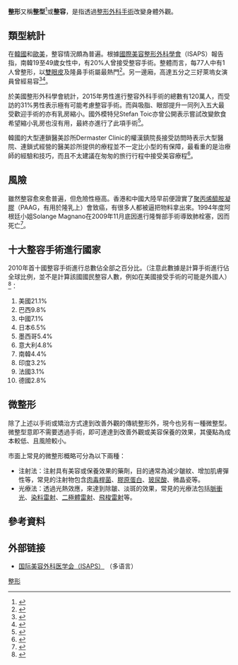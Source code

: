 {{Advert|time=2020-04-10T04:09:21+00:00}}
{{distinguish|整数 (计算机科学)}}
{{medical}}
'''整形'''又稱'''整型'''<ref>{{Cite web|title=什麼是微整形、整型？玻尿酸、肉毒桿菌、音波拉提、手術拉皮？費用、效果與後遺症分析|url=https://ha-beauty.com/什麼是微整形、微整型/|access-date=2022-03-18|work=黃政達醫師-醫學美容講師醫學網站}}</ref>或'''整容'''，是指透過[[整形外科|整形外科]][[手術|手術]]改變身體外觀。

==類型統計==
在[[大韩民国|韓國]]和[[西方世界|歐美]]，整容情況頗為普遍。根據[[國際美容整形外科學會|國際美容整形外科學會]]（ISAPS）報告指，南韓19至49歲女性中，有20%人曾接受整容手術。整體而言，每77人中有1人曾整形，以[[雙眼皮|雙眼皮]]及隆鼻手術屬最熱門<ref>{{Cite web|title=南韓女潮整微笑嘴|url=http://the-sun.on.cc/cnt/china_world/20130823/00423_001.html|accessdate=2019-05-03|work=太陽報|language=zh-hk|archive-url=https://web.archive.org/web/20210116220148/http://the-sun.on.cc/cnt/china_world/20130823/00423_001.html|archive-date=2021-01-16|dead-url=no}}</ref>。另一邊廂，高達五分之三好萊塢女演員曾經易容<ref>{{cite web|title=More Than Half of Hollywood Actresses Underwent Plastic Surgery|url=http://www.medindia.net/news/view_news_main.asp?x=30287|accessdate=2010-02-07|publisher=MedIndia|archive-url=https://web.archive.org/web/20110220070349/http://www.medindia.net/news/view_news_main.asp?x=30287|archive-date=2011-02-20|dead-url=no}}</ref><ref>{{cite web|title=HACKWATCH: ACTRESSES HAVE PLASTIC SURGERY!!|url=http://www.ruthlessreviews.com/1209/hackwatch-actresses-have-plastic-surgery1/|accessdate=2010-02-07|publisher=Ruthless Reviews|archive-url=https://web.archive.org/web/20210109001538/http://www.ruthlessreviews.com/1209/hackwatch-actresses-have-plastic-surgery1/|archive-date=2021-01-09|dead-url=no}}</ref>。

於美國整形外科學會統計，2015年男性進行整容外科手術的總數有120萬人，而受訪的31%男性表示極有可能考慮整容手術。而與吸脂、眼部提升一同列入五大最受歡迎手術的亦有乳房縮小。國外模特兒Stefan Toic亦曾公開表示嘗試改變飲食希望縮小乳房也沒有用，最終亦進行了此項手術<ref>{{cite web|title=男人愛美不可恥！男女大不同，原來這項整容手術最受男士們歡迎？|url=https://mings.mpweekly.com/mings-beauty/20180610-82558|access-date=2018-06-12|archive-url=https://web.archive.org/web/20180612142658/https://mings.mpweekly.com/mings-beauty/20180610-82558|archive-date=2018-06-12|dead-url=yes}}</ref>。

韓國的大型連鎖醫美診所Dermaster Clinic的權漢鎮院長接受訪問時表示大型醫院、連鎖式經營的醫美診所提供的療程並不一定比小型的有保障，最看重的是治療師的經驗和技巧，而且不太建議在匆匆的旅行行程中接受美容療程<ref>{{cite web|title=專訪韓國整容醫生：連大型連鎖醫院都自拆招牌？真心不騙教你如何揀韓國醫美療程|url=https://mings.mpweekly.com/mings-beauty/20180711-87892|access-date=2018-07-12|archive-url=https://web.archive.org/web/20180712084449/https://mings.mpweekly.com/mings-beauty/20180711-87892|archive-date=2018-07-12|dead-url=yes}}</ref>。

== 風險 ==
雖然整容愈來愈普遍，但危險性極高。香港和中國大陸早前便證實了[[聚丙烯醯胺凝膠|聚丙烯醯胺凝膠]]（PAAG，有用於隆乳上）會致癌，有很多人都被逼把物料拿出來。1994年度阿根廷小姐Solange Magnano在2009年11月底因進行隆臀部手術導致肺栓塞，因而死亡<ref>{{cite web|title=Model's death highlights plastic surgery risks|url=http://braveheartwomen.com/blog-entry/Cynthiarowlands-Blog/Models-Death-Highlights/13000037203&|accessdate=2010-02-07|publisher=Brave Heart Women|archive-url=https://web.archive.org/web/20110511075830/http://www.braveheartwomen.com/blog-entry/Cynthiarowlands-Blog/Models-Death-Highlights/13000037203%26|archive-date=2011-05-11|dead-url=no}}</ref>。

== 十大整容手術進行國家 ==
2010年首十國整容手術進行总數佔全部之百分比。（注意此數據是計算手術進行佔全球比例，並不是計算該國國民整容人數，例如在美國接受手術的可能是外國人）<ref>{{cite web|title=Plastic Surgery Statistics - Global Plastic Surgery Statistics|url=https://www.isaps.org/medical-professionals/isaps-global-statistics/|access-date=2019-05-03|website=ISAPS|archive-url=https://web.archive.org/web/20210317195425/https://www.isaps.org/medical-professionals/isaps-global-statistics/|archive-date=2021-03-17|dead-url=no}}</ref>：

# 美國21.1%
# 巴西9.8%
# 中國7.1%
# 日本6.5%
# 墨西哥5.4%
# 意大利4.8%
# 南韓4.4%
# 印度3.2%
# 法國3.1%
# 德國2.8%

== 微整形 ==
{{Unreferencedsect}}
除了上述以手術或矯治方式達到改善外觀的傳統整形外，現今也另有一種微整型。微整型意即不需要透過手術，即可達達到改善外觀或美容保養的效果，其優點為成本較低、且風險較小。

市面上常見的微整形概略可分為以下兩種：

* 注射法：注射具有美容或保養效果的藥劑，目的通常為減少皺紋、增加肌膚彈性等，常見的注射物包含[[肉毒桿菌|肉毒桿菌]]、[[膠原蛋白|膠原蛋白]]、[[玻尿酸|玻尿酸]]、微晶瓷等。
* 光療法：透過光熱效應，來達到除皺、淡斑的效果，常見的光療法包括[[脈衝光|脈衝光]]、[[染料雷射|染料雷射]]、[[二極體雷射|二極體雷射]]、[[飛梭雷射|飛梭雷射]]等。

== 參考資料 ==
{{reflist}}

==外部链接==
* [http://www.isaps.org/ 国际美容外科医学会（ISAPS）] {{Wayback|url=http://www.isaps.org/ |date=20201118193333 }}（多语言）
[[Category:整形|]]